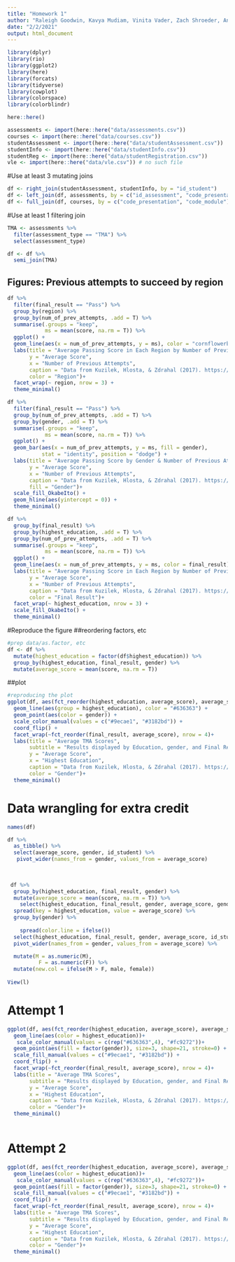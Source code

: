 ```yaml
---
title: "Homework 1"
author: "Raleigh Goodwin, Kavya Mudiam, Vinita Vader, Zach Shroeder, Ann-Marie Barrett"
date: "2/2/2021"
output: html_document
---
```


```r
library(dplyr)
library(rio)
library(ggplot2)
library(here)
library(forcats)
library(tidyverse)
library(cowplot)
library(colorspace)
library(colorblindr)

```

```r
here::here()

assessments <- import(here::here("data/assessments.csv"))
courses <- import(here::here("data/courses.csv"))
studentAssessment <- import(here::here("data/studentAssessment.csv"))
studentInfo <- import(here::here("data/studentInfo.csv"))
studentReg <- import(here::here("data/studentRegistration.csv"))
vle <- import(here::here("data/vle.csv")) # no such file
```

#Use at least 3 mutating joins
```r
df <- right_join(studentAssessment, studentInfo, by = "id_student")
df <- left_join(df, assessments, by = c("id_assessment", "code_presentation", "code_module"))
df <- full_join(df, courses, by = c("code_presentation", "code_module"))
```

#Use at least 1 filtering join
```r
TMA <- assessments %>%
  filter(assessment_type == "TMA") %>% 
  select(assessment_type)

df <- df %>% 
  semi_join(TMA)
```

## Figures: Previous attempts to succeed by region
```r
df %>% 
  filter(final_result == "Pass") %>% 
  group_by(region) %>%
  group_by(num_of_prev_attempts, .add = T) %>% 
  summarise(.groups = "keep",
            ms = mean(score, na.rm = T)) %>% 
  ggplot() +
  geom_line(aes(x = num_of_prev_attempts, y = ms), color = "cornflowerblue") +
  labs(title = "Average Passing Score in Each Region by Number of Previous Attempts",
       y = "Average Score",
       x = "Number of Previous Attempts",
       caption = "Data from Kuzilek, Hlosta, & Zdrahal (2017). https://analyse.kmi.open.ac.uk/open_dataset",
       color = "Region")+
  facet_wrap(~ region, nrow = 3) +
  theme_minimal()
```

```r
df %>% 
  filter(final_result == "Pass") %>% 
  group_by(num_of_prev_attempts, .add = T) %>% 
  group_by(gender, .add = T) %>% 
  summarise(.groups = "keep",
            ms = mean(score, na.rm = T)) %>% 
  ggplot() +
  geom_bar(aes(x = num_of_prev_attempts, y = ms, fill = gender),
           stat = "identity", position = "dodge") +
  labs(title = "Average Passing Score by Gender & Number of Previous Attempts",
       y = "Average Score",
       x = "Number of Previous Attempts",
       caption = "Data from Kuzilek, Hlosta, & Zdrahal (2017). https://analyse.kmi.open.ac.uk/open_dataset",
       fill = "Gender")+
  scale_fill_OkabeIto() +
  geom_hline(aes(yintercept = 0)) +
  theme_minimal()
```

```r
df %>% 
  group_by(final_result) %>% 
  group_by(highest_education, .add = T) %>%
  group_by(num_of_prev_attempts, .add = T) %>% 
  summarise(.groups = "keep",
            ms = mean(score, na.rm = T)) %>% 
  ggplot() +
  geom_line(aes(x = num_of_prev_attempts, y = ms, color = final_result)) +
  labs(title = "Average Passing Score in Each Region by Number of Previous Attempts",
       y = "Average Score",
       x = "Number of Previous Attempts",
       caption = "Data from Kuzilek, Hlosta, & Zdrahal (2017). https://analyse.kmi.open.ac.uk/open_dataset",
       color = "Final Result")+
  facet_wrap(~ highest_education, nrow = 3) +
  scale_fill_OkabeIto() +
  theme_minimal()
```


#Reproduce the figure
##reordering factors, etc 
```r
#prep data/as.factor, etc
df <- df %>% 
  mutate(highest_education = factor(df$highest_education)) %>% 
  group_by(highest_education, final_result, gender) %>% 
  mutate(average_score = mean(score, na.rm = T))
```

##plot
```r
#reproducing the plot
ggplot(df, aes(fct_reorder(highest_education, average_score), average_score)) +
  geom_line(aes(group = highest_education), color = "#636363") + 
  geom_point(aes(color = gender)) + 
  scale_color_manual(values = c("#9ecae1", "#3182bd")) +
  coord_flip() +
  facet_wrap(~fct_reorder(final_result, average_score), nrow = 4)+
  labs(title = "Average TMA Scores",
       subtitle = "Results displayed by Education, gender, and Final Result Designation",
       y = "Average Score",
       x = "Highest Education",
       caption = "Data from Kuzilek, Hlosta, & Zdrahal (2017). https://analyse.kmi.open.ac.uk/open_dataset",
       color = "Gender")+
  theme_minimal()
```

# Data wrangling for extra credit
```r
names(df)

df %>% 
  as_tibble() %>% 
  select(average_score, gender, id_student) %>%
   pivot_wider(names_from = gender, values_from = average_score)
  

 
 df %>% 
  group_by(highest_education, final_result, gender) %>% 
  mutate(average_score = mean(score, na.rm = T)) %>%
    select(highest_education, final_result, gender, average_score, gender,  id_student, id_assessment) %>% 
  spread(key = highest_education, value = average_score) %>% 
  group_by(gender) %>% 
    
    spread(color.line = ifelse())
  select(highest_education, final_result, gender, average_score, id_student, id_assessment) %>% 
  pivot_wider(names_from = gender, values_from = average_score) %>% 

  mutate(M = as.numeric(M),
          F = as.numeric(F)) %>% 
  mutate(new.col = ifelse(M > F, male, female))
  
View(l)  
```

# Attempt 1
```r
ggplot(df, aes(fct_reorder(highest_education, average_score), average_score)) +
  geom_line(aes(color = highest_education))+ 
   scale_color_manual(values = c(rep("#636363",4), "#fc9272"))+ 
  geom_point(aes(fill = factor(gender)), size=3, shape=21, stroke=0) + 
  scale_fill_manual(values = c("#9ecae1", "#3182bd")) +
  coord_flip() +
  facet_wrap(~fct_reorder(final_result, average_score), nrow = 4)+
  labs(title = "Average TMA Scores",
       subtitle = "Results displayed by Education, gender, and Final Result Designation",
       y = "Average Score",
       x = "Highest Education",
       caption = "Data from Kuzilek, Hlosta, & Zdrahal (2017). https://analyse.kmi.open.ac.uk/open_dataset",
       color = "Gender")+
  theme_minimal()
  
```

# Attempt 2
```r
ggplot(df, aes(fct_reorder(highest_education, average_score), average_score)) +
  geom_line(aes(color = highest_education))+ 
   scale_color_manual(values = c(rep("#636363",4), "#fc9272"))+ 
  geom_point(aes(fill = factor(gender)), size=3, shape=21, stroke=0) + 
  scale_fill_manual(values = c("#9ecae1", "#3182bd")) +
  coord_flip() +
  facet_wrap(~fct_reorder(final_result, average_score), nrow = 4)+
  labs(title = "Average TMA Scores",
       subtitle = "Results displayed by Education, gender, and Final Result Designation",
       y = "Average Score",
       x = "Highest Education",
       caption = "Data from Kuzilek, Hlosta, & Zdrahal (2017). https://analyse.kmi.open.ac.uk/open_dataset",
       color = "Gender")+
  theme_minimal()
  
```

